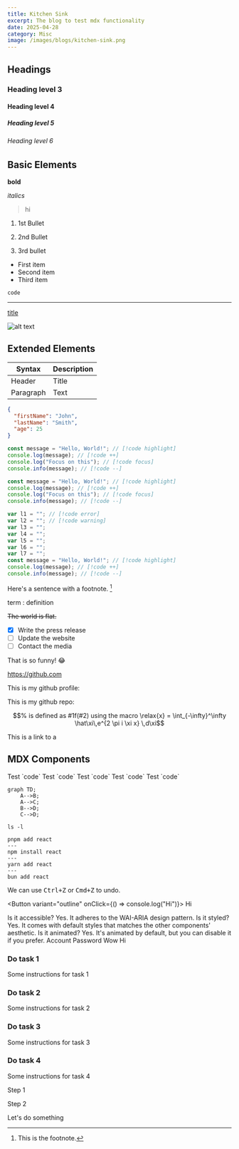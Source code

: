 ```yaml
---
title: Kitchen Sink
excerpt: The blog to test mdx functionality
date: 2025-04-28
category: Misc
image: /images/blogs/kitchen-sink.png
---
```


## Headings

### Heading level 3

#### Heading level 4

##### Heading level 5

###### Heading level 6

## Basic Elements

**bold**

_italics_

> hi

1. 1st Bullet

2. 2nd Bullet

3. 3rd bullet

- First item
- Second item
- Third item

`code`

---

[title](https://www.example.com)

![alt text](/images/blogs/kitchen-sink.png)

## Extended Elements

| Syntax    | Description |
| --------- | ----------- |
| Header    | Title       |
| Paragraph | Text        |

```json filename=data.json
{
  "firstName": "John",
  "lastName": "Smith",
  "age": 25
}
```

```js filename=hello-world.ts no-line-numbers
const message = "Hello, World!"; // [!code highlight]
console.log(message); // [!code ++]
console.log("Focus on this"); // [!code focus]
console.info(message); // [!code --]
```

```js filename=hello-world.ts
const message = "Hello, World!"; // [!code highlight]
console.log(message); // [!code ++]
console.log("Focus on this"); // [!code focus]
console.info(message); // [!code --]
```

```js filename=hello-world.ts
var l1 = ""; // [!code error]
var l2 = ""; // [!code warning]
var l3 = "";
var l4 = "";
var l5 = "";
var l6 = "";
var l7 = "";
const message = "Hello, World!"; // [!code highlight]
console.log(message); // [!code ++]
console.info(message); // [!code --]
```

Here's a sentence with a footnote. [^1]

[^1]: This is the footnote.

term
: definition

~~The world is flat.~~

- [x] Write the press release
- [ ] Update the website
- [ ] Contact the media

That is so funny! :joy:

https://github.com

This is my github profile: <GithubLink owner="bismitpanda" />

This is my github repo: <GithubLink owner="bismitpanda" repo="portfolio-next" />

```math
% is defined as #1f(#2) using the macro
\relax{x} = \int_{-\infty}^\infty
    \hat\xi\,e^{2 \pi i \xi x}
    \,d\xi
```

This is a link to a <EmbedBlog fileName="resume-generator.mdx" placeholder="blog post" />

## MDX Components

<Callout title="Hi" variant="default">
  Test `code`
</Callout>

<Callout title="Hi" icon="info" variant="info">
  Test `code`
</Callout>

<Callout title="Hi" icon="circle-check-big" variant="success">
  Test `code`
</Callout>

<Callout title="Hi" icon="triangle-alert" variant="warning">
  Test `code`
</Callout>

<Callout title="Hi" icon="skull" variant="error">
  Test `code`
</Callout>

```mermaid
graph TD;
    A-->B;
    A-->C;
    B-->D;
    C-->D;
```

```shell
ls -l
```

```shell tabs=pnpm,npm,yarn,bun separator=---
pnpm add react
---
npm install react
---
yarn add react
---
bun add react
```

We can use <Kbd>Ctrl+Z</Kbd> or <Kbd>Cmd+Z</Kbd> to undo.

<Button variant="outline" onClick={() => console.log("Hi")}>
  Hi
</Button>

<Accordion type="single" collapsible className="w-full">
  <AccordionItem value="item-1">
    <AccordionTrigger>Is it accessible?</AccordionTrigger>
    <AccordionContent>Yes. It adheres to the WAI-ARIA design pattern.</AccordionContent>
  </AccordionItem>
  <AccordionItem value="item-2">
    <AccordionTrigger>Is it styled?</AccordionTrigger>
    <AccordionContent>
      Yes. It comes with default styles that matches the other components&apos; aesthetic.
    </AccordionContent>
  </AccordionItem>
  <AccordionItem value="item-3">
    <AccordionTrigger>Is it animated?</AccordionTrigger>
    <AccordionContent>
      Yes. It&apos;s animated by default, but you can disable it if you prefer.
    </AccordionContent>
  </AccordionItem>
</Accordion>

<Tabs defaultValue="account" className="w-[400px]">
  <TabsList>
    <TabsTrigger value="account">Account</TabsTrigger>
    <TabsTrigger value="password">Password</TabsTrigger>
  </TabsList>
  <TabsContent value="account">Wow</TabsContent>
  <TabsContent value="password">Hi</TabsContent>
</Tabs>

<Steps>

### Do task 1

Some instructions for task 1

### Do task 2

Some instructions for task 2

### Do task 3

Some instructions for task 3

### Do task 4

Some instructions for task 4

</Steps>

<Steps>

<Step>Step 1</Step>

<Step>Step 2</Step>

</Steps>

<LinkedCard href="https://google.com">Let's do something</LinkedCard>
